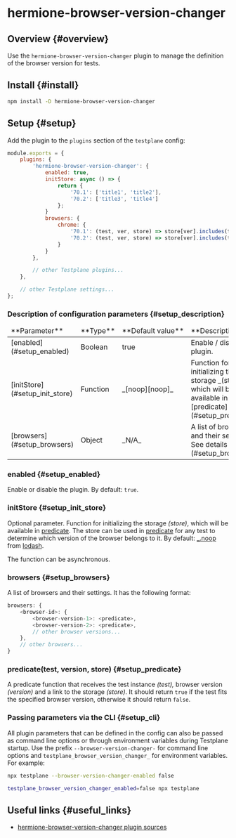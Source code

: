 # hermione-browser-version-changer

## Overview {#overview}

Use the `hermione-browser-version-changer` plugin to manage the definition of the browser version for tests.

## Install {#install}

```bash
npm install -D hermione-browser-version-changer
```

## Setup {#setup}

Add the plugin to the `plugins` section of the `testplane` config:

```javascript
module.exports = {
    plugins: {
        'hermione-browser-version-changer': {
            enabled: true,
            initStore: async () => {
                return {
                    '70.1': ['title1', 'title2'],
                    '70.2': ['title3', 'title4']
                };
            }
            browsers: {
                chrome: {
                    '70.1': (test, ver, store) => store[ver].includes(test.title),
                    '70.2': (test, ver, store) => store[ver].includes(test.title)
                }
            }
        },

        // other Testplane plugins...
    },

    // other Testplane settings...
};
```

### Description of configuration parameters {#setup_description}

<table>
<thead>
<tr><td>**Parameter**</td><td>**Type**</td><td>**Default&nbsp;value**</td><td>**Description**</td></tr>
</thead>
<tbody>
<tr><td>[enabled](#setup_enabled)</td><td>Boolean</td><td>true</td><td>Enable / disable the plugin.</td></tr>
<tr><td>[initStore](#setup_init_store)</td><td>Function</td><td>_[noop][noop]_</td><td>Function for initializing the storage _(store)_, which will be available in [predicate](#setup_predicate).</td></tr>
<tr><td>[browsers](#setup_browsers)</td><td>Object</td><td>_N/A_</td><td>A list of browsers and their settings. See details [below](#setup_browsers).</td></tr>

</tbody>
</table>

### enabled {#setup_enabled}

Enable or disable the plugin. By default: `true`.

### initStore {#setup_init_store}

Optional parameter. Function for initializing the storage _(store)_, which will be available in [predicate](#setup_predicate). The store can be used in [predicate](#setup_predicate) for any test to determine which version of the browser belongs to it. By default: [\_.noop][noop] from [lodash][lodash].

The function can be asynchronous.

### browsers {#setup_browsers}

A list of browsers and their settings. It has the following format:

```javascript
browsers: {
    <browser-id>: {
        <browser-version-1>: <predicate>,
        <browser-version-2>: <predicate>,
        // other browser versions...
    },
    // other browsers...
}
```

### predicate(test, version, store) {#setup_predicate}

A predicate function that receives the test instance _(test),_ browser version _(version)_ and a link to the storage _(store)_. It should return `true` if the test fits the specified browser version, otherwise it should return `false`.

### Passing parameters via the CLI {#setup_cli}

All plugin parameters that can be defined in the config can also be passed as command line options or through environment variables during Testplane startup. Use the prefix `--browser-version-changer-` for command line options and `testplane_browser_version_changer_` for environment variables. For example:

```bash
npx testplane --browser-version-changer-enabled false
```

```bash
testplane_browser_version_changer_enabled=false npx testplane
```

## Useful links {#useful_links}

-   [hermione-browser-version-changer plugin sources][hermione-browser-version-changer]

[hermione-browser-version-changer]: https://github.com/gemini-testing/hermione-browser-version-changer
[noop]: https://lodash.com/docs/4.17.15#noop
[lodash]: https://lodash.com/
